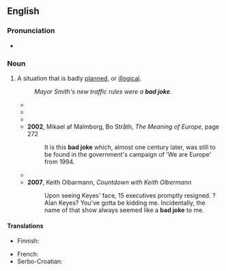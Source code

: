 ==English==

===Pronunciation===
* {{audio|en-au-bad joke.ogg|Audio (AU)|lang=en}}

===Noun===
{{en-noun}}

# {{lb|en|idiomatic}} A situation that is badly [[planned]], or [[illogical]].
#: ''Mayor Smith's new traffic rules were a '''bad joke'''.''
#* {{quote-text|lang=en|year=1938|author=Robert William Seton-Watson|title=Britain and the Dictators: A Survey of Post-war British Policy|page=172|passage=Disarmament must be total, or it was merely "a '''bad joke'''".}}
#* {{quote-text|lang=en|year=1940|author=Kenelm Foss|title=Here Lies Richard Brinsley Sheridan|page=267|passage=But it is amusing to note that whenever the tables were turned on him he would mutter "'''Bad joke'''. Very '''bad joke'''".}}
#* {{quote-text|lang=en|year=1986|author=Claire Martin|title=The Legacy|page=25|passage="Maybe it was just a '''bad joke'''. " "A '''bad joke'''!" shrieked David, and in that cry I could detect all the ancient terrors of Israel.}}
#* '''2002''', Mikael af Malmborg, Bo Stråth, ''The Meaning of Europe'', page 272
#*: It is this '''bad joke''' which, almost one century later, was still to be found in the government's campaign of 'We are Europe' from 1994.
#* {{quote-text|lang=en|year=2002|author=Cesar Guerra|title=Hijacked to Havana!|page=28|passage=This might be a '''bad joke''' for you and to the people able to fly back to Miami but this is not a joke at all to me.}}
#* '''2007''', Keith Olbarmann, ''Countdown with Keith Olbermann''
#*: Upon seeing Keyes' face, 15 {{w|MSNBC}} executives promptly resigned. {{w|Alan Keyes}}? ''{{w|Alan Keyes is Making Sense}}'' Alan Keyes? You've gotta be kidding me. Incidentally, the name of that show always seemed like a '''bad joke''' to me.

====Translations====
{{trans-top|situation}}
* Finnish: {{t|fi|[[huono]] [[pila]]}}
{{trans-mid}}
* French: {{t+|fr|travail d'Arabe|m}}
* Serbo-Croatian: {{t|sh|неслана шала|f}}
{{trans-bottom}}
